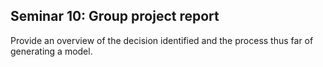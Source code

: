 ## Seminar 10: Group project report 

Provide an overview of the decision identified and the process thus far of generating a model. 